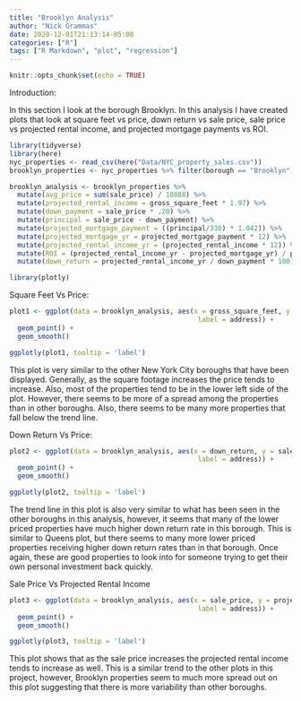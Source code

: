 ```yaml
---
title: "Brooklyn Analysis"
author: "Nick Grammas"
date: 2020-12-01T21:13:14-05:00
categories: ["R"]
tags: ["R Markdown", "plot", "regression"]
---
```


```r
knitr::opts_chunk$set(echo = TRUE)
```

Introduction:

In this section I look at the borough Brooklyn. In this analysis I have created plots that look at square feet vs price, down return vs sale price, sale price vs projected rental income, and projected mortgage payments vs ROI.

```r
library(tidyverse)
library(here)
nyc_properties <- read_csv(here("Data/NYC_property_sales.csv"))
brooklyn_properties <- nyc_properties %>% filter(borough == "Brooklyn")
```

```r
brooklyn_analysis <- brooklyn_properties %>%
  mutate(avg_price = sum(sale_price) / 10888) %>%
  mutate(projected_rental_income = gross_square_feet * 1.97) %>%
  mutate(down_payment = sale_price * .20) %>%
  mutate(principal = sale_price - down_payment) %>%
  mutate(projected_mortgage_payment = ((principal/330) * 1.042)) %>%
  mutate(projected_mortgage_yr = projected_mortgage_payment * 12) %>%
  mutate(projected_rental_income_yr = (projected_rental_income * 12)) %>%
  mutate(ROI = (projected_rental_income_yr - projected_mortgage_yr) / projected_mortgage_yr) %>%
  mutate(down_return = projected_rental_income_yr / down_payment * 100)
```
```r
library(plotly)
```

Square Feet Vs Price:

```r
plot1 <- ggplot(data = brooklyn_analysis, aes(x = gross_square_feet, y = sale_price, 
                                               label = address)) +
  geom_point() +
  geom_smooth()

ggplotly(plot1, tooltip = 'label')
```

This plot is very similar to the other New York City boroughs that have been displayed. Generally, as the square footage increases the price tends to increase. Also, most of the properties tend to be in the lower left side of the plot. However, there seems to be more of a spread among the properties than in other boroughs. Also, there seems to be many more properties that fall below the trend line.

Down Return Vs Price:

```r
plot2 <- ggplot(data = brooklyn_analysis, aes(x = down_return, y = sale_price, 
                                               label = address)) +
  geom_point() +
  geom_smooth()

ggplotly(plot2, tooltip = 'label')
```

The trend line in this plot is also very similar to what has been seen in the other boroughs in this analysis, however, it seems that many of the lower priced properties have much higher down return rate in this borough. This is similar to Queens plot, but there seems to many more lower priced properties receiving higher down return rates than in that borough. Once again, these are good properties to look into for someone trying to get their own personal investment back quickly. 

Sale Price Vs Projected Rental Income

```r
plot3 <- ggplot(data = brooklyn_analysis, aes(x = sale_price, y = projected_rental_income_yr, 
                                               label = address)) +
  geom_point() +
  geom_smooth()

ggplotly(plot3, tooltip = 'label')
```

This plot shows that as the sale price increases the projected rental income tends to increase as well. This is a similar trend to the other plots in this project, however, Brooklyn properties seem to much more spread out on this plot suggesting that there is more variability than other boroughs. 